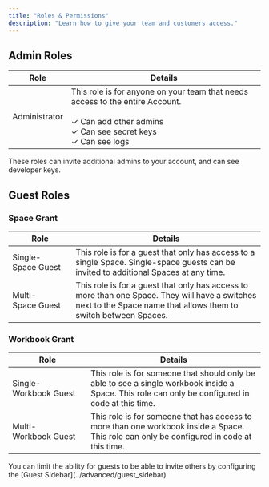 ```yaml
---
title: "Roles & Permissions"
description: "Learn how to give your team and customers access."
---
```


## Admin Roles

| Role | Details                           |
| -------- | ------------------------------------- |
| Administrator     | This role is for anyone on your team that needs access to the entire Account.<br/> <br/>&#x2713; Can add other admins <br/>&#x2713;  Can see secret keys <br/>&#x2713;  Can see logs             |

<Warning>
    These roles can invite additional admins to your account, and can see developer keys.
</Warning>

## Guest Roles

### Space Grant

| Role | Details                           |
| -------- | ------------------------------------- |
| Single-Space&nbsp;Guest     | This role is for a guest that only has access to a single Space. Single-space guests can be invited to additional Spaces at any time.                 |
| Multi-Space&nbsp;Guest     | This role is for a guest that only has access to more than one Space. They will have a switches next to the Space name that allows them to switch between Spaces.                   |

### Workbook Grant

| Role | Details                           |
| -------- | ------------------------------------- |
| Single-Workbook&nbsp;Guest     | This role is for someone that should only be able to see a single workbook inside a Space. This role can only be configured in code at this time.                  |
| Multi-Workbook&nbsp;Guest     | This role is for someone that has access to more than one workbook inside a Space. This role can only be configured in code at this time.                  |



<Note>
    You can limit the ability for guests to be able to invite others by configuring the [Guest Sidebar](../advanced/guest_sidebar)
</Note>